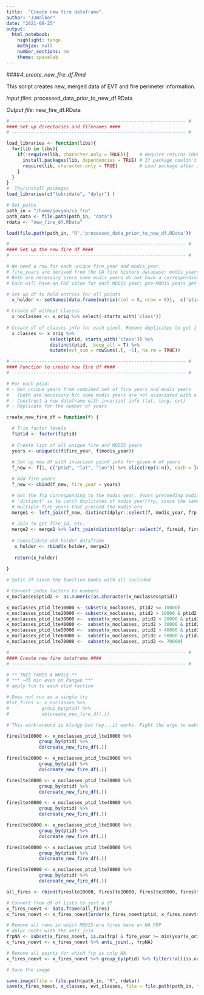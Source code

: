 ```yaml
---
title:  "Create new fire dataframe"
author: "JJWalker"
date: "2021-08-25"
output:
  html_notebook:
    highlight: tango
    mathjax: null
    number_sections: no
    theme: spacelab
---
```



####_4_create_new_fire_df.Rmd_

This script creates new, merged data of EVT and fire perimeter information.  

_Input files_:  processed_data_prior_to_new_df.RData  

_Output file_:  new_fire_df.RData

```r

# ---------------------------------------------------------------- #
#### Set up directories and filenames ####
# ---------------------------------------------------------------- #

load_libraries <- function(libs){
  for(lib in libs){
    if(!require(lib, character.only = TRUE)){    # Require returns TRUE if package loaded
      install.packages(lib, dependencies = TRUE) # If package couldn't load, re-install
      require(lib, character.only = TRUE)        # Load package after installing
    }
  }
}
#  Try/install packages
load_libraries(c("lubridate", "dplyr") )

# Set paths
path_in = "/home/jovyan/ca_frp"
path_data <- file.path(path_in, "data")
rdata <- "new_fire_df.RData"
```

```r

load(file.path(path_in, "R",'processed_data_prior_to_new_df.RData'))

```


```r

# ---------------------------------------------------------------- #
#### Set up the new fire df ####
# ---------------------------------------------------------------- #

# We need a row for each unique fire_year and modis_year.
# fire_years are derived from the CA fire history database; modis_years are from FRP data.
# Both are necessary since some modis_years do not have a corresponding fire_year.
# Each will have an FRP value for each MODIS year; pre-MODIS years get frp = NA.

# Set up df to hold entries for all points
  x_holder <- setNames(data.frame(matrix(ncol = 8, nrow = 0)),  c('ptid', 'lat', 'long', 'fire_year', 'frp', 'fireid', 'sample',  'satellite'))

# Create df without classes
  x_noclasses <- x_orig %>% select(-starts_with('class'))
  
# Create df of classes info for each pixel. Remove duplicates to get 1 row for each ptid. Include areal sum for each pixel
  x_classes <- x_orig %>% 
                select(ptid, starts_with('class')) %>% 
                distinct(ptid, .keep_all = T) %>% 
                mutate(evt_sum = rowSums(.[, -1], na.rm = TRUE))

```


```r

# ---------------------------------------------------------------- #
#### Function to create new fire df ####
# ---------------------------------------------------------------- #

# For each ptid:
# - Get unique years from combined set of fire years and modis years
#   (both are necessary b/c some modis years are not associated with a CA fire history perimeter) 
# - Construct a new dataframe with invariant info (lat, long, evt)
# - Replicate for the number of years 

create_new_fire_df = function(f) {

  # Trim factor levels
  f$ptid <- factor(f$ptid)
  
  # Create list of all unique fire and MODIS years 
  years <- unique(c(f$fire_year, f$modis_year))
  
  # Set up new df with invariant point info for given # of years
  f_new <- f[1, c("ptid", "lat", "lon")] %>% slice(rep(1:n(), each = length(years)))

  # Add fire years
  f_new <- cbind(f_new, fire_year = years)

  # Get the frp corresponding to the modis year. Years preceeding modis era get NA
  # 'distinct' is to catch duplicates of modis year/frp, since the same frp is recorded for 
  # multiple fire years that preceed the modis era
  merge1 <- left_join(f_new, distinct(dplyr::select(f, modis_year, frp, sample, satellite)), by = c("fire_year" = "modis_year"))
     
  # Join to get fire_id, etc.
  merge2 <- merge1 %>% left_join(distinct(dplyr::select(f, fireid, fire_year), fire_year, .keep_all = T), by = c("fire_year"))
  
  # Consolidate wth holder dataframe
   x_holder <- rbind(x_holder, merge2)
   
   return(x_holder) 
   
}

```  

```r

# Split df since the function bombs with all included

# Convert index factors to numbers
x_noclasses$ptid2 <- as.numeric(as.character(x_noclasses$ptid))

x_noclasses_ptid_lte10000 <- subset(x_noclasses, ptid2 <= 10000)
x_noclasses_ptid_lte20000 <- subset(x_noclasses, ptid2 > 10000 & ptid2 <= 20000)
x_noclasses_ptid_lte30000 <-  subset(x_noclasses, ptid2 > 20000 & ptid2 <= 30000)
x_noclasses_ptid_lte40000 <-  subset(x_noclasses, ptid2 > 30000 & ptid2 <= 40000)
x_noclasses_ptid_lte50000 <-  subset(x_noclasses, ptid2 > 40000 & ptid2 <= 50000)
x_noclasses_ptid_lte60000 <-  subset(x_noclasses, ptid2 > 50000 & ptid2 <= 60000)
x_noclasses_ptid_lte70000 <-  subset(x_noclasses, ptid2 <= 70000)


```


```r

# ---------------------------------------------------------------- #
#### Create new fire dataframe ####
# ---------------------------------------------------------------- #

# ** THIS TAKES A WHILE **
# *** ~45 min even on Pangeo ***
# apply fcn to each ptid faction

# Does not run as a single try
#lst_fires <- x_noclasses %>% 
#            group_by(ptid) %>%
#            do(create_new_fire_df(.))

# This work-around is kludgy but hey...it works. Fight the urge to make it more elegant. 

fireslte10000 <- x_noclasses_ptid_lte10000 %>% 
            group_by(ptid) %>%
            do(create_new_fire_df(.))

fireslte20000 <- x_noclasses_ptid_lte20000 %>% 
            group_by(ptid) %>%
            do(create_new_fire_df(.))

fireslte30000 <- x_noclasses_ptid_lte30000 %>% 
            group_by(ptid) %>%
            do(create_new_fire_df(.))

fireslte40000 <- x_noclasses_ptid_lte40000 %>% 
            group_by(ptid) %>%
            do(create_new_fire_df(.))

fireslte50000 <- x_noclasses_ptid_lte50000 %>% 
            group_by(ptid) %>%
            do(create_new_fire_df(.))

fireslte60000 <- x_noclasses_ptid_lte60000 %>% 
            group_by(ptid) %>%
            do(create_new_fire_df(.))

fireslte70000 <- x_noclasses_ptid_lte70000 %>% 
            group_by(ptid) %>%
            do(create_new_fire_df(.))

all_fires <- rbind(fireslte10000, fireslte20000, fireslte30000, fireslte40000, fireslte50000, fireslte60000, fireslte70000)

# Convert from df of lists to just a df
x_fires_noevt <- data.frame(all_fires)
x_fires_noevt <- x_fires_noevt[order(x_fires_noevt$ptid, x_fires_noevt$fire_year), ]

# Remove all rows in which MODIS-era fires have an NA FRP
# dplyr rocks with the anti_join
frpNA <- subset(x_fires_noevt, is.na(frp) & fire_year >= min(year(x_orig$modis_date)))
x_fires_noevt <- x_fires_noevt %>% anti_join(., frpNA)

# Remove all points for which frp is only NA
x_fires_noevt <- x_fires_noevt %>% group_by(ptid) %>% filter(!all(is.na(frp)))

```



```r

# Save the image 

save.image(file = file.path(path_in, "R", rdata))
save(x_fires_noevt, x_classes, evt_classes, file = file.path(path_in, "R", "test_of_slim_code4_output.Rdata")) 


```

 